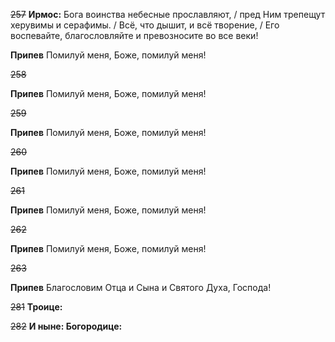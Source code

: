 ~~257~~ **Ирмос:** Бога воинства небесные прославляют, / пред Ним трепещут херувимы и серафимы. / Всё, что дышит, и всё творение, / Его воспевайте, благословляйте и превозносите во все веки!

**Припев** Помилуй меня, Боже, помилуй меня!

~~258~~

**Припев** Помилуй меня, Боже, помилуй меня!

~~259~~

**Припев** Помилуй меня, Боже, помилуй меня!

~~260~~

**Припев** Помилуй меня, Боже, помилуй меня!

~~261~~

**Припев** Помилуй меня, Боже, помилуй меня!

~~262~~

**Припев** Помилуй меня, Боже, помилуй меня!

~~263~~

**Припев** Благословим Отца и Сына и Святого Духа, Господа!

~~281~~ **Троице:**

~~282~~ **И ныне: Богородице:**
